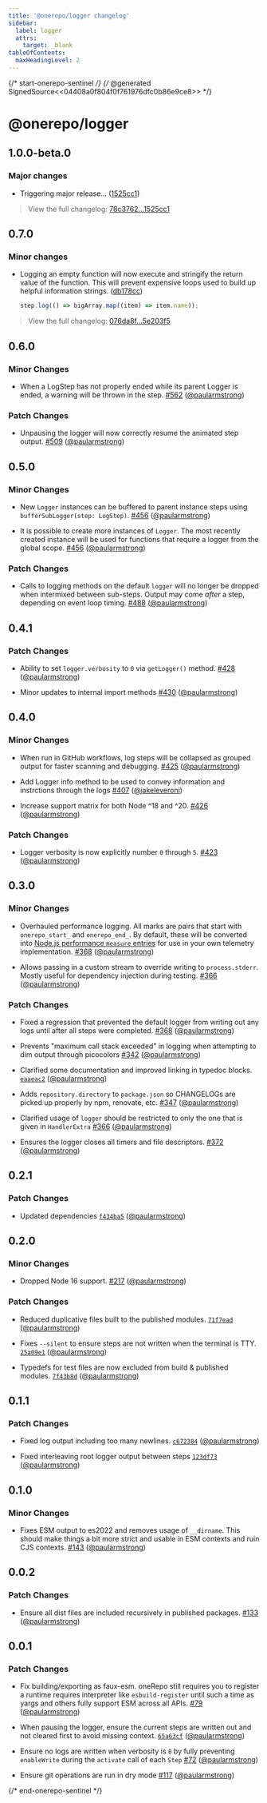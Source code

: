 ```yaml
---
title: '@onerepo/logger changelog'
sidebar:
  label: logger
  attrs:
    target: _blank
tableOfContents:
  maxHeadingLevel: 2
---
```


{/* start-onerepo-sentinel */}
{/* @generated SignedSource<<04408a0f804f0f761976dfc0b86e9ce8>> */}

# @onerepo/logger

## 1.0.0-beta.0

### Major changes

- Triggering major release… ([1525cc1](https://github.com/paularmstrong/onerepo/commit/1525cc1e51b571bc86ed4dbfd71864217881ff88))

> View the full changelog: [78c3762...1525cc1](https://github.com/paularmstrong/onerepo/compare/78c37627cffe8d026958ec949eda9ab0d9c29cf8...1525cc1e51b571bc86ed4dbfd71864217881ff88)

## 0.7.0

### Minor changes

- Logging an empty function will now execute and stringify the return value of the function. This will prevent expensive loops used to build up helpful information strings. ([db178cc](https://github.com/paularmstrong/onerepo/commit/db178cc3b0ca8a2bbcaa4dee27e6c7e113bca875))
  ```ts
  step.log(() => bigArray.map((item) => item.name));
  ```

> View the full changelog: [076da8f...5e203f5](https://github.com/paularmstrong/onerepo/compare/076da8f7e96c37fdbd5af4e6772778207073136d...5e203f559b5aca1f45427729a59764d3a47952b5)

## 0.6.0

### Minor Changes

- When a LogStep has not properly ended while its parent Logger is ended, a warning will be thrown in the step. [#562](https://github.com/paularmstrong/onerepo/pull/562) ([@paularmstrong](https://github.com/paularmstrong))

### Patch Changes

- Unpausing the logger will now correctly resume the animated step output. [#509](https://github.com/paularmstrong/onerepo/pull/509) ([@paularmstrong](https://github.com/paularmstrong))

## 0.5.0

### Minor Changes

- New `Logger` instances can be buffered to parent instance steps using `bufferSubLogger(step: LogStep)`. [#456](https://github.com/paularmstrong/onerepo/pull/456) ([@paularmstrong](https://github.com/paularmstrong))

- It is possible to create more instances of `Logger`. The most recently created instance will be used for functions that require a logger from the global scope. [#456](https://github.com/paularmstrong/onerepo/pull/456) ([@paularmstrong](https://github.com/paularmstrong))

### Patch Changes

- Calls to logging methods on the default `logger` will no longer be dropped when intermixed between sub-steps. Output may come _after_ a step, depending on event loop timing. [#488](https://github.com/paularmstrong/onerepo/pull/488) ([@paularmstrong](https://github.com/paularmstrong))

## 0.4.1

### Patch Changes

- Ability to set `logger.verbosity` to `0` via `getLogger()` method. [#428](https://github.com/paularmstrong/onerepo/pull/428) ([@paularmstrong](https://github.com/paularmstrong))

- Minor updates to internal import methods [#430](https://github.com/paularmstrong/onerepo/pull/430) ([@paularmstrong](https://github.com/paularmstrong))

## 0.4.0

### Minor Changes

- When run in GitHub workflows, log steps will be collapsed as grouped output for faster scanning and debugging. [#425](https://github.com/paularmstrong/onerepo/pull/425) ([@paularmstrong](https://github.com/paularmstrong))

- Add Logger info method to be used to convey information and instrctions through the logs [#407](https://github.com/paularmstrong/onerepo/pull/407) ([@jakeleveroni](https://github.com/jakeleveroni))

- Increase support matrix for both Node ^18 and ^20. [#426](https://github.com/paularmstrong/onerepo/pull/426) ([@paularmstrong](https://github.com/paularmstrong))

### Patch Changes

- Logger verbosity is now explicitly number `0` through `5`. [#423](https://github.com/paularmstrong/onerepo/pull/423) ([@paularmstrong](https://github.com/paularmstrong))

## 0.3.0

### Minor Changes

- Overhauled performance logging. All marks are pairs that start with `onerepo_start_` and `onerepo_end_`. By default, these will be converted into [Node.js performance `measure` entries](https://nodejs.org/api/perf_hooks.html#class-performancemeasure) for use in your own telemetry implementation. [#368](https://github.com/paularmstrong/onerepo/pull/368) ([@paularmstrong](https://github.com/paularmstrong))

- Allows passing in a custom stream to override writing to `process.stderr`. Mostly useful for dependency injection during testing. [#366](https://github.com/paularmstrong/onerepo/pull/366) ([@paularmstrong](https://github.com/paularmstrong))

### Patch Changes

- Fixed a regression that prevented the default logger from writing out any logs until after all steps were completed. [#368](https://github.com/paularmstrong/onerepo/pull/368) ([@paularmstrong](https://github.com/paularmstrong))

- Prevents "maximum call stack exceeded" in logging when attempting to dim output through picocolors [#342](https://github.com/paularmstrong/onerepo/pull/342) ([@paularmstrong](https://github.com/paularmstrong))

- Clarified some documentation and improved linking in typedoc blocks. [`eaaeac2`](https://github.com/paularmstrong/onerepo/commit/eaaeac257d06164adb3df11f454302c1ef2da2ba) ([@paularmstrong](https://github.com/paularmstrong))

- Adds `repository.directory` to `package.json` so CHANGELOGs are picked up properly by npm, renovate, etc. [#347](https://github.com/paularmstrong/onerepo/pull/347) ([@paularmstrong](https://github.com/paularmstrong))

- Clarified usage of `logger` should be restricted to only the one that is given in `HandlerExtra` [#366](https://github.com/paularmstrong/onerepo/pull/366) ([@paularmstrong](https://github.com/paularmstrong))

- Ensures the logger closes all timers and file descriptors. [#372](https://github.com/paularmstrong/onerepo/pull/372) ([@paularmstrong](https://github.com/paularmstrong))

## 0.2.1

### Patch Changes

- Updated dependencies [`f434ba5`](https://github.com/paularmstrong/onerepo/commit/f434ba58f4d3de366697d367449440320d0a12a7) ([@paularmstrong](https://github.com/paularmstrong))

## 0.2.0

### Minor Changes

- Dropped Node 16 support. [#217](https://github.com/paularmstrong/onerepo/pull/217) ([@paularmstrong](https://github.com/paularmstrong))

### Patch Changes

- Reduced duplicative files built to the published modules. [`71f7ead`](https://github.com/paularmstrong/onerepo/commit/71f7eadc31effa5e92cb499efff8fe8317f7c01b) ([@paularmstrong](https://github.com/paularmstrong))

- Fixes `--silent` to ensure steps are not written when the terminal is TTY. [`25a09e1`](https://github.com/paularmstrong/onerepo/commit/25a09e1db45158a7a0576193ab2eac254fbe09e1) ([@paularmstrong](https://github.com/paularmstrong))

- Typedefs for test files are now excluded from build & published modules. [`7f43b8d`](https://github.com/paularmstrong/onerepo/commit/7f43b8d0682917a1cca9f80d9c2ece7b58cfe4b9) ([@paularmstrong](https://github.com/paularmstrong))

## 0.1.1

### Patch Changes

- Fixed log output including too many newlines. [`c672384`](https://github.com/paularmstrong/onerepo/commit/c67238471572e95d1754050787d719c3f847b1c5) ([@paularmstrong](https://github.com/paularmstrong))

- Fixed interleaving root logger output between steps [`123df73`](https://github.com/paularmstrong/onerepo/commit/123df73f71f4d2ad199c4a933364f8a4d38263bc) ([@paularmstrong](https://github.com/paularmstrong))

## 0.1.0

### Minor Changes

- Fixes ESM output to es2022 and removes usage of `__dirname`. This should make things a bit more strict and usable in ESM contexts and ruin CJS contexts. [#143](https://github.com/paularmstrong/onerepo/pull/143) ([@paularmstrong](https://github.com/paularmstrong))

## 0.0.2

### Patch Changes

- Ensure all dist files are included recursively in published packages. [#133](https://github.com/paularmstrong/onerepo/pull/133) ([@paularmstrong](https://github.com/paularmstrong))

## 0.0.1

### Patch Changes

- Fix building/exporting as faux-esm. oneRepo still requires you to register a runtime requires interpreter like `esbuild-register` until such a time as yargs and others fully support ESM across all APIs. [#79](https://github.com/paularmstrong/onerepo/pull/79) ([@paularmstrong](https://github.com/paularmstrong))

- When pausing the logger, ensure the current steps are written out and not cleared first to avoid missing context. [`65a63cf`](https://github.com/paularmstrong/onerepo/commit/65a63cf5783df271a569d1e62258e389c723b56b) ([@paularmstrong](https://github.com/paularmstrong))

- Ensure no logs are written when verbosity is `0` by fully preventing `enableWrite` during the `activate` call of each `Step` [#72](https://github.com/paularmstrong/onerepo/pull/72) ([@paularmstrong](https://github.com/paularmstrong))

- Ensure git operations are run in dry mode [#117](https://github.com/paularmstrong/onerepo/pull/117) ([@paularmstrong](https://github.com/paularmstrong))

{/* end-onerepo-sentinel */}
